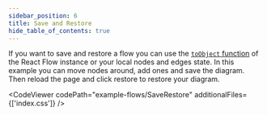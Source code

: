 ```yaml
---
sidebar_position: 6
title: Save and Restore
hide_table_of_contents: true
---
```



If you want to save and restore a flow you can use the [`toObject` function](/docs/api/react-flow-instance/#toobject) of the React Flow instance or your local nodes and edges state.
In this example you can move nodes around, add ones and save the diagram. Then reload the page and click restore to restore your diagram.

<CodeViewer codePath="example-flows/SaveRestore" additionalFiles={['index.css']} />
